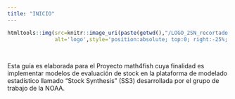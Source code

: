 ```yaml
---
title: "INICIO"
---
```




```r

htmltools::img(src=knitr::image_uri(paste(getwd(),"/LOGO_2SN_recortado.png",sep="")),
               alt='logo',style='position:absolute; top:0; right:-25%; padding:10px; width:250px; height:250px,z-index:200;')

```

&nbsp;
&nbsp;

Esta guía es elaborada para el Proyecto math4fish cuya finalidad es implementar modelos de evaluación de stock en la plataforma de modelado estadístico llamado "Stock Synthesis" (SS3) desarrollada por el grupo de trabajo de la NOAA.